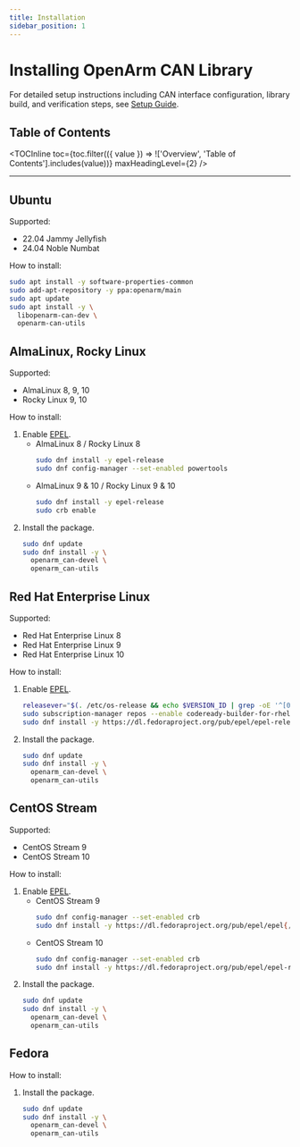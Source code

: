 ```yaml
---
title: Installation
sidebar_position: 1
---
```



# Installing OpenArm CAN Library

For detailed setup instructions including CAN interface configuration, library build, and verification steps, see [Setup Guide](/software/setup).

## Table of Contents

<TOCInline
  toc={toc.filter(({ value }) => !['Overview', 'Table of Contents'].includes(value))}
  maxHeadingLevel={2}
/>

---

## Ubuntu

Supported:

* 22.04 Jammy Jellyfish
* 24.04 Noble Numbat

How to install:

```bash
sudo apt install -y software-properties-common
sudo add-apt-repository -y ppa:openarm/main
sudo apt update
sudo apt install -y \
  libopenarm-can-dev \
  openarm-can-utils
```

## AlmaLinux, Rocky Linux

Supported:

* AlmaLinux 8, 9, 10
* Rocky Linux 9, 10

How to install:

1. Enable [EPEL](https://docs.fedoraproject.org/en-US/epel/).
   * AlmaLinux 8 / Rocky Linux 8
     ```bash
     sudo dnf install -y epel-release
     sudo dnf config-manager --set-enabled powertools
     ```
   * AlmaLinux 9 & 10 / Rocky Linux 9 & 10
     ```bash
     sudo dnf install -y epel-release
     sudo crb enable
     ```
2. Install the package.
   ```bash
   sudo dnf update
   sudo dnf install -y \
     openarm_can-devel \
     openarm_can-utils
   ```

## Red Hat Enterprise Linux

Supported:

* Red Hat Enterprise Linux 8
* Red Hat Enterprise Linux 9
* Red Hat Enterprise Linux 10

How to install:

1. Enable [EPEL](https://docs.fedoraproject.org/en-US/epel/).
   ```bash
   releasever="$(. /etc/os-release && echo $VERSION_ID | grep -oE '^[0-9]+')"
   sudo subscription-manager repos --enable codeready-builder-for-rhel-$releasever-$(arch)-rpms
   sudo dnf install -y https://dl.fedoraproject.org/pub/epel/epel-release-latest-$releasever.noarch.rpm
   ```
2. Install the package.
   ```bash
   sudo dnf update
   sudo dnf install -y \
     openarm_can-devel \
     openarm_can-utils
   ```

## CentOS Stream

Supported:

* CentOS Stream 9
* CentOS Stream 10

How to install:

1. Enable [EPEL](https://docs.fedoraproject.org/en-US/epel/).
   * CentOS Stream 9
     ```bash
     sudo dnf config-manager --set-enabled crb
     sudo dnf install -y https://dl.fedoraproject.org/pub/epel/epel{,-next}-release-latest-9.noarch.rpm
     ```
   * CentOS Stream 10
     ```bash
     sudo dnf config-manager --set-enabled crb
     sudo dnf install -y https://dl.fedoraproject.org/pub/epel/epel-release-latest-10.noarch.rpm
     ```
2. Install the package.
   ```bash
   sudo dnf update
   sudo dnf install -y \
     openarm_can-devel \
     openarm_can-utils
   ```

## Fedora

How to install:

1. Install the package.
   ```bash
   sudo dnf update
   sudo dnf install -y \
     openarm_can-devel \
     openarm_can-utils
   ```
